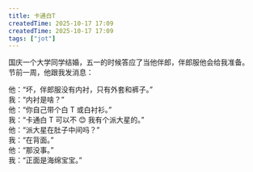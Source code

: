 ```yaml
---
title: 卡通白T
createdTime: 2025-10-17 17:09
createdTime: 2025-10-17 17:09
tags: ["jot"]
---
```


国庆一个大学同学结婚，五一的时候答应了当他伴郎，伴郎服他会给我准备。  
节前一周，他跟我发消息：

他：“坏，伴郎服没有内衬，只有外套和裤子。”  
我：“内衬是啥？”  
他：“你自己带个白 T 或白衬衫。”  
我：“卡通白 T 可以不 😊 我有个派大星的。”  
他：“派大星在肚子中间吗？”  
我：“在背面。”  
他：“那没事。”  
我：“正面是海绵宝宝。”
